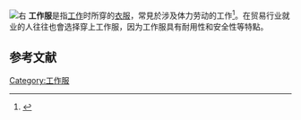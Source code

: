[[File:Railway_workers_in_1920_overalls_advertisement.jpg|右]]
'''工作服'''是指[[工作|工作]]时所穿的[[衣服|衣服]]，常見於涉及体力劳动的工作<ref>{{Cite web|title=''workwear'' – Dictionary – MSN Encarta|url=http://encarta.msn.com/dictionary_1861714096/workwear.html|accessdate=2006-11-15|archiveurl=https://web.archive.org/web/20060626041531/http://encarta.msn.com/dictionary_1861714096/workwear.html|archivedate=2006-06-26}}</ref>。在贸易行业就业的人往往也會选择穿上工作服，因为工作服具有耐用性和安全性等特點。

==参考文献==
{{reflist}}

{{Commons category|Work clothing}}
{{服裝}}
[[Category:工作服|Category:工作服]]